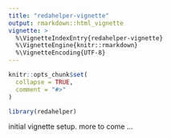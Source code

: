 ```yaml
---
title: "redahelper-vignette"
output: rmarkdown::html_vignette
vignette: >
  %\VignetteIndexEntry{redahelper-vignette}
  %\VignetteEngine{knitr::rmarkdown}
  %\VignetteEncoding{UTF-8}
---
```


```r
knitr::opts_chunk$set(
  collapse = TRUE,
  comment = "#>"
)
```

```r
library(redahelper)
```

initial vignette setup. more to come ...
